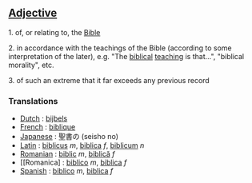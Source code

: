==[[Adjective]]==

1. of, or relating to, the [[Bible]]

2. in accordance with the teachings of the Bible (according to some interpretation of the later), e.g. "The [[biblical]] [[teaching]] is that...", "biblical morality", etc.

3. of such an extreme that it far exceeds any previous record

===Translations===
* [[Dutch]] : [[bijbels]]
* [[French]] : [[biblique]]
* [[Japanese]] : 聖書の (seisho no)
* [[Latin]] : [[biblicus]] ''m'', [[biblica]] ''f'', [[biblicum]] ''n''
* [[Romanian]] : [[biblic]] ''m'', [[biblică]] ''f''
* [[Romanica] : [[biblico]] ''m'', [[biblica]] ''f''
* [[Spanish]] : [[biblico]] ''m'', [[biblica]] ''f''